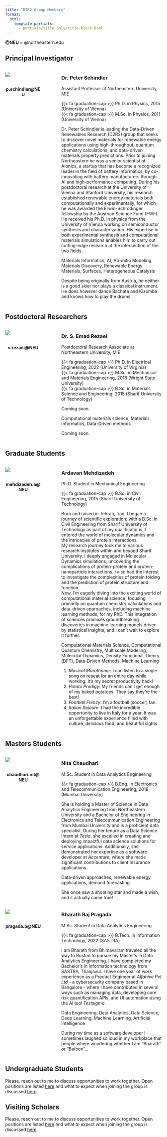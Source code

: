 ```yaml
---
title: "D2R2 Group Members"
format:
  html:
    template-partials:
      - partials/title_only/title-block.html
---
```


**@NEU** = @northeastern.edu

## Principal Investigator

:::: {.columns}

::: {.column width="25%"}
![](../images/group/ps.jpg)
```{=html}
<center>
<a class="btn btn-outline-primary btn-sm", href="https://scholar.google.ca/citations?user=Todlj58AAAAJ" target="_blank" rel="noopener noreferrer">
    <i class="ai ai-google-scholar" role="img" aria-label="Google Scholar"></i>
</a>
<a class="btn btn-outline-primary btn-sm", href="https://orcid.org/0000-0002-1319-6570" target="_blank" rel="noopener noreferrer">
    <i class="ai ai-orcid" role="img" aria-label="ORCId"></i>
</a>
<a class="btn btn-outline-primary btn-sm", href="https://www.researchgate.net/profile/Peter_Schindler3" target="_blank" rel="noopener noreferrer">
    <i class="ai ai-researchgate" role="img" aria-label="ResearchGate"></i>
</a>
<a class="btn btn-outline-primary btn-sm", href="https://github.com/d2r2group/" target="_blank" rel="noopener noreferrer">
    <i class="bi bi-github" role="img" aria-label="GitHub"></i>
</a>
<a class="btn btn-outline-primary btn-sm", href="https://www.linkedin.com/in/schindlerp/" target="_blank" rel="noopener noreferrer">
    <i class="bi bi-linkedin" role="img" aria-label="LinkedIn"></i>
</a>
<br>
<b>p.schindler@NEU</b>
</center>
```
:::

::: {.column width="5%"}
<!-- empty column to create gap -->
:::

::: {.column width="70%"}
### Dr. Peter Schindler {.unnumbered .unlisted}
<p class="text-primary">Assistant Professor at Northeastern University, MIE</p>
{{< fa graduation-cap >}}  Ph.D. in Physics, 2015 (University of Vienna)<br>
{{< fa graduation-cap >}}  M.Sc. in Physics, 2011 (University of Vienna)

::: {.callout-note title="Bio" appearance="minimal" collapse=true}
Dr. Peter Schindler is leading the Data-Driven Renewables Research (D2R2) group that seeks to discover novel materials
for renewable energy applications using high-throughput, quantum chemistry calculations, and data-driven materials
property predictions. Prior to joining Northeastern he was a senior scientist at Aionics, a startup that has become a
recognized leader in the field of battery informatics, by co-innovating with battery manufacturers through AI and
high-performance computing. During his postdoctoral research at the University of Vienna and Stanford University,
his research established renewable energy materials both computationally and experimentally, for which he was awarded
the Erwin-Schrödinger fellowship by the Austrian Science Fund (FWF). He received his Ph.D. in physics from the University
of Vienna working on semiconductor synthesis and characterization. His expertise in both experimental synthesis and
computational materials simulations enables him to carry out cutting-edge research at the intersection of the two fields.
:::

::: {.callout-note title="Research Interests" appearance="minimal" collapse=true}
Materials Informatics, AI, Ab-initio Modeling, Materials Discovery, Renewable Energy Materials,
Surfaces, Heterogeneous Catalysis
:::

::: {.callout-note title="Fun Facts" appearance="minimal" collapse=true}
Despite being originally from Austria, he neither is a good skier nor plays a classical instrument.
He does however dance Bachata and Kizomba and knows how to play the drums.
:::

:::

::::

## Postdoctoral Researchers

:::: {.columns}

::: {.column width="25%"}
![](../images/group/ser.jpg)
```{=html}
<center>
<a class="btn btn-outline-primary btn-sm", href="https://scholar.google.com/citations?user=oTOap-kAAAAJ" target="_blank" rel="noopener noreferrer">
    <i class="ai ai-google-scholar" role="img" aria-label="Google Scholar"></i>
</a>
<a class="btn btn-outline-primary btn-sm", href="https://www.researchgate.net/profile/Emad-Rezaei" target="_blank" rel="noopener noreferrer">
    <i class="ai ai-researchgate" role="img" aria-label="ResearchGate"></i>
</a>
<a class="btn btn-outline-primary btn-sm", href="https://github.com/Emad-Rezaei" target="_blank" rel="noopener noreferrer">
    <i class="bi bi-github" role="img" aria-label="GitHub"></i>
</a>
<a class="btn btn-outline-primary btn-sm", href="https://www.linkedin.com/in/emad-rezaei-4a9882273/" target="_blank" rel="noopener noreferrer">
    <i class="bi bi-linkedin" role="img" aria-label="LinkedIn"></i>
</a>
<br>
<b>s.rezaei@NEU</b>
</center>
```
:::

::: {.column width="5%"}
<!-- empty column to create gap -->
:::

::: {.column width="70%"}
### Dr. S. Emad Rezaei {.unnumbered .unlisted}
<p class="text-primary">Postdoctoral Research Associate at Northeastern University, MIE</p>
{{< fa graduation-cap >}} Ph.D. in Electrical Engineering, 2022 (University of Virginia)<br>
{{< fa graduation-cap >}} M.Sc. in Mechanical and Materials Engineering, 2018 (Wright State University)<br>
{{< fa graduation-cap >}} B.Sc. in Materials Science and Engineering, 2015 (Sharif University of Technology)

::: {.callout-note title="Bio" appearance="minimal" collapse=true}
Coming soon.
:::

::: {.callout-note title="Research Interests" appearance="minimal" collapse=true}
Computational materials science, Materials Informatics, Data-Driven methods
:::

::: {.callout-note title="Fun Facts" appearance="minimal" collapse=true}
Coming soon.
:::

:::

::::

## Graduate Students

:::: {.columns}

::: {.column width="25%"}
![](../images/group/am.jpg)
```{=html}
<center>
<a class="btn btn-outline-primary btn-sm", href="https://scholar.google.com/citations?user=o1SNVmgAAAAJ" target="_blank" rel="noopener noreferrer">
    <i class="ai ai-google-scholar" role="img" aria-label="LinkedIn"></i>
</a>
<a class="btn btn-outline-primary btn-sm", href="https://github.com/ardavano" target="_blank" rel="noopener noreferrer">
    <i class="bi bi-github" role="img" aria-label="GitHub"></i>
</a>
<a class="btn btn-outline-primary btn-sm", href="https://www.linkedin.com/in/ardavanmehdizadeh/" target="_blank" rel="noopener noreferrer">
    <i class="bi bi-linkedin" role="img" aria-label="LinkedIn"></i>
</a>
<br>
<b>mehdizadeh.a@NEU</b>
</center>
```
:::

::: {.column width="5%"}
<!-- empty column to create gap -->
:::

::: {.column width="70%"}
### Ardavan Mehdizadeh {.unnumbered .unlisted}
<p class="text-primary">Ph.D. Student in Mechanical Engineering</p>
{{< fa graduation-cap >}} B.Sc. in Civil Engineering, 2015 (Sharif University of Technology)

::: {.callout-note title="Bio" appearance="minimal" collapse=true}
Born and raised in Tehran, Iran, I began a journey of scientific exploration; with a B.Sc. in Civil Engineering from
Sharif University of Technology as part of my qualifications, I entered the world of molecular dynamics and the
intricacies of protein interactions.<br>
My research journey took me to various research institutes within and beyond Sharif University. I deeply engaged in
Molecular Dynamics simulations, uncovering the complications of protein-protein and protein-nanoparticle interactions.
I also had the interest to investigate the complexities of protein folding and the prediction of protein
structure and function.<br>
Now, I'm eagerly diving into the exciting world of computational material science, focusing primarily on quantum
chemistry calculations and data-driven approaches, including machine learning methods, for my PhD. This integration of
sciences promises groundbreaking discoveries in machine learning models driven by statistical insights, and I can't
wait to explore it further.
:::

::: {.callout-note title="Research Interests" appearance="minimal" collapse=true}
Computational Materials Science, Computational Quantum Chemistry, Multiscale Modeling, Molecular Dynamics,
Density Functional Theory (DFT), Data-Driven Methods, Machine Learning
:::

::: {.callout-note title="Fun Facts" appearance="minimal" collapse=true}
1. *Musical Marathoner*: I can listen to a single song on repeat for an entire day while working. It's my secret productivity hack!
2. *Potato Prodigy*: My friends can't get enough of my baked potatoes. They say they're the best!
3. *Football Frenzy*: I'm a football (soccer) fan.
4. *Italian Sojourn*: I had the incredible opportunity to live in Italy for a year. It was an unforgettable experience filled with culture, delicious food, and beautiful sights.
:::

:::

::::


## Masters Students

:::: {.columns}

::: {.column width="25%"}
![](../images/group/nc.jpg)
```{=html}
<center>
<a class="btn btn-outline-primary btn-sm", href="https://github.com/nitaschaudhari" target="_blank" rel="noopener noreferrer">
    <i class="bi bi-github" role="img" aria-label="GitHub"></i>
</a>
<a class="btn btn-outline-primary btn-sm", href="https://www.linkedin.com/in/nita-chaudhari/" target="_blank" rel="noopener noreferrer">
    <i class="bi bi-linkedin" role="img" aria-label="LinkedIn"></i>
</a>
<br>
<b>chaudhari.nit@NEU</b>
</center>
```
:::

::: {.column width="5%"}
<!-- empty column to create gap -->
:::

::: {.column width="70%"}
### Nita Chaudhari {.unnumbered .unlisted}
<p class="text-primary">M.Sc. Student in Data Analytics Engineering</p>
{{< fa graduation-cap >}}  B.Eng. in Electronics and Telecommunication Engineering, 2018 (Mumbai University)

::: {.callout-note title="Bio" appearance="minimal" collapse=true}
She is holding a Master of Science in Data Analytics Engineering from Northeastern University and a Bachelor of
Engineering in Electronics and Telecommunication Engineering from Mumbai University and is a proficient data specialist.
During her tenure as a Data Science Intern at *Tesla*, she excelled in creating and deploying impactful data science
solutions for service applications. Additionally, she demonstrated her expertise as a software developer at *Accenture*,
where she made significant contributions to client Insurance applications.
:::

::: {.callout-note title="Research Interests" appearance="minimal" collapse=true}
Data-driven approaches, renewable energy applications, demand forecasting
:::

::: {.callout-note title="Fun Facts" appearance="minimal" collapse=true}
She once saw a shooting star and made a wish, and it actually came true!
:::

:::

::::



:::: {.columns}

::: {.column width="25%"}
![](../images/group/brp.jpg)
```{=html}
<center>
<a class="btn btn-outline-primary btn-sm", href="https://github.com/PragadaBharathRaj" target="_blank" rel="noopener noreferrer">
    <i class="bi bi-github" role="img" aria-label="GitHub"></i>
</a>
<a class="btn btn-outline-primary btn-sm", href="https://www.linkedin.com/in/bharath-raj-pragada-0570401b6/" target="_blank" rel="noopener noreferrer">
    <i class="bi bi-linkedin" role="img" aria-label="LinkedIn"></i>
</a>
<br>
<b>pragada.b@NEU</b>
</center>
```
:::

::: {.column width="5%"}
<!-- empty column to create gap -->
:::

::: {.column width="70%"}
### Bharath Raj Pragada {.unnumbered .unlisted}
<p class="text-primary">M.Sc. Student in Data Analytics Engineering</p>
{{< fa graduation-cap >}}  B.Tech. in Information Technology, 2022 (SASTRA)

::: {.callout-note title="Bio" appearance="minimal" collapse=true}
I am Bharath from Bhimavaram traveled all the way to Boston to pursue my Master's in Data Analytics Engineering.
I have completed my Bachelor's in Information technology from SASTRA, Thanjavur. I have one year of work experience as
a Product Engineer at *Alfahive Pvt Ltd* - a cybersecurity company based in Bangalore - where I have contributed in several ways
such as managing data, developing core risk quantification APIs, and UI automation using the AI tool *Testsigma*.
:::

::: {.callout-note title="Research Interests" appearance="minimal" collapse=true}
Data Engineering, Data Analytics, Data Science, Deep Learning, Machine Learning, Artificial Intelligence
:::

::: {.callout-note title="Fun Facts" appearance="minimal" collapse=true}
During my time as a software developer I sometimes laughed so loud in my workplace that people where wondering whether I am "Bharath" or "Bafoon"...
:::

:::

::::

## Undergraduate Students

Please, reach out to me to discuss opportunities to work together. Open positions are listed [here](/content/join.html)
and what to expect when joining the group is discussed [here](/content/expectations.html).

## Visiting Scholars

Please, reach out to me to discuss opportunities to work together. Open positions are listed [here](/content/join.html)
and what to expect when joining the group is discussed [here](/content/expectations.html).

